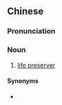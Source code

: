 ==Chinese==
{{zh-forms|type=21}}

===Pronunciation===
{{zh-pron
|m=jiùshēngqì
|c=gau3 sang1 hei3
|cat=n
}}

===Noun===
{{zh-noun}}

# [[life preserver]]

====Synonyms====
* {{zh-l|救生浮袋}}